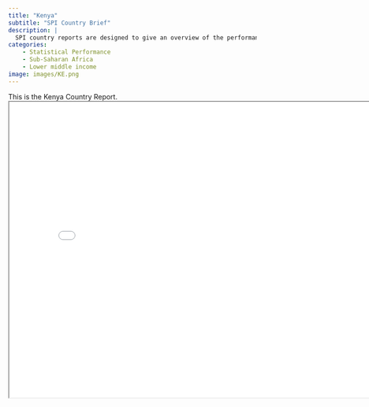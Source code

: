 ```yaml
---
title: "Kenya"
subtitle: "SPI Country Brief"
description: |
  SPI country reports are designed to give an overview of the performance of Kenya.
categories:
    - Statistical Performance
    - Sub-Saharan Africa
    - Lower middle income
image: images/KE.png
---
```


This is the Kenya Country Report.
<iframe src="charts/Kenya_chart.html" width="800" height="600"></iframe>

